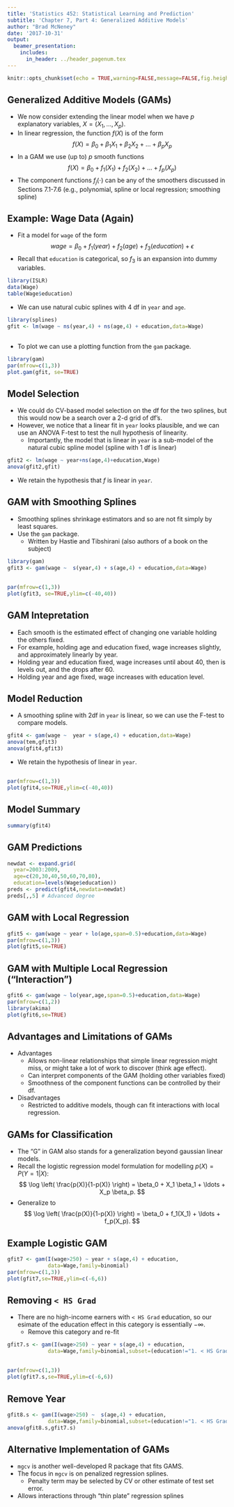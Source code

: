 ```yaml
---
title: 'Statistics 452: Statistical Learning and Prediction'
subtitle: 'Chapter 7, Part 4: Generalized Additive Models'
author: "Brad McNeney"
date: '2017-10-31'
output: 
  beamer_presentation:
    includes:
      in_header: ../header_pagenum.tex
---
```


```r
knitr::opts_chunk$set(echo = TRUE,warning=FALSE,message=FALSE,fig.height=3,fig.width=5)
```

## Generalized Additive Models (GAMs)

* We now consider extending the linear model 
when we have $p$ explanatory variables,
$X = (X_1,\ldots,X_p)$. 
* In linear regression, the function $f(X)$ is of the form
$$f(X) = \beta_0 + \beta_1 X_1 + \beta_2 X_2 + \ldots + \beta_p X_p$$
* In a GAM we use (up to) $p$ smooth functions
$$f(X) = \beta_0 + f_1(X_1) + f_2(X_2) + \ldots + f_p(X_p)$$
* The component functions $f_j(\cdot)$ can be any
of the smoothers discussed in Sections 7.1-7.6
(e.g., polynomial, spline or local regression; smoothing spline)

## Example: Wage Data (Again)

* Fit a model for `wage` of the form
$$wage = \beta_0 + f_1(year) + f_2(age) + f_3(education) + \epsilon$$
* Recall that `education` is categorical, so 
$f_3$ is an expansion into dummy variables.

\scriptsize

```r
library(ISLR)
data(Wage)
table(Wage$education)
```

\normalsize

* We can use natural cubic splines with 4 df in `year` and `age`.

\scriptsize

```r
library(splines)
gfit <- lm(wage ~ ns(year,4) + ns(age,4) + education,data=Wage)
```

## 

* To plot we can use a plotting function from the 
`gam` package.

\scriptsize

```r
library(gam)
par(mfrow=c(1,3))
plot.gam(gfit, se=TRUE)
```

## Model Selection

* We could do CV-based model selection on the df for the two 
splines, but this would now be a search over a 2-d 
grid of df's.
* However, we notice that a linear fit in `year` looks
plausible, and we can use an ANOVA F-test to test the null
hypothesis of linearity.
    + Importantly, the model that is linear in `year` 
    is a sub-model of the natural cubic spline model
    (spline with 1 df is linear)

\scriptsize

```r
gfit2 <- lm(wage ~ year+ns(age,4)+education,Wage)
anova(gfit2,gfit)
```

\normalsize

* We retain the hypothesis that $f$ is linear in `year`.

## GAM with Smoothing Splines

* Smoothing splines shrinkage estimators
and so are not fit simply by least squares.
* Use the `gam` package.
    + Written by Hastie and Tibshirani (also authors
    of a book on the subject)
    
\scriptsize

```r
library(gam)
gfit3 <- gam(wage ~  s(year,4) + s(age,4) + education,data=Wage)
```

##

\scriptsize

```r
par(mfrow=c(1,3))
plot(gfit3, se=TRUE,ylim=c(-40,40))
```

## GAM Intepretation

* Each smooth is the estimated effect of changing
one variable holding the others fixed.
* For example, holding age and education fixed,
wage increases slightly, and approximately linearly
by year.
* Holding year and education fixed,
wage increases until about 40, then is levels out,
and the drops after 60.
* Holding year and age fixed, 
wage increases with education level.


## Model Reduction

* A smoothing spline with 2df in `year` is linear, so we can 
use the F-test to compare models.

\scriptsize

```r
gfit4 <- gam(wage ~  year + s(age,4) + education,data=Wage)
anova(tem,gfit3)
anova(gfit4,gfit3)
```

\normalsize

* We retain the hypothesis of linear in `year`.

##

\scriptsize

```r
par(mfrow=c(1,3))
plot(gfit4,se=TRUE,ylim=c(-40,40))
```

## Model Summary

\tiny

```r
summary(gfit4)
```

## GAM Predictions

\scriptsize

```r
newdat <- expand.grid(
  year=2003:2009,
  age=c(20,30,40,50,60,70,80),
  education=levels(Wage$education))
preds <- predict(gfit4,newdata=newdat)
preds[,,5] # Advanced degree
```

## GAM with Local Regression

\scriptsize

```r
gfit5 <- gam(wage ~ year + lo(age,span=0.5)+education,data=Wage)
par(mfrow=c(1,3))
plot(gfit5,se=TRUE)
```

## GAM with Multiple Local Regression ("Interaction")

\scriptsize

```r
gfit6 <- gam(wage ~ lo(year,age,span=0.5)+education,data=Wage)
par(mfrow=c(1,2))
library(akima)
plot(gfit6,se=TRUE)
```


## Advantages and Limitations of GAMs

* Advantages
    + Allows non-linear relationships that simple
    linear regression might miss, or might take a lot 
    of work to discover (think age effect). 
    + Can interpret components of the GAM
    (holding other variables fixed)
    + Smoothness of the component functions can 
    be controlled by their df.
* Disadvantages
    + Restricted to additive models, though 
    can fit interactions with local regression.

## GAMs for Classification

* The "G" in GAM also stands for a generalization
beyond gaussian linear models.
* Recall the logistic regression 
model formulation for modelling 
$p(X) = P(Y=1|X)$:
$$ \log \left( \frac{p(X)}{1-p(X)} \right) = 
\beta_0 + X_1 \beta_1 + \ldots + 
X_p \beta_p. $$
* Generalize to 
$$ \log \left( \frac{p(X)}{1-p(X)} \right) = 
\beta_0 + f_1(X_1) + \ldots + f_p(X_p). $$

## Example Logistic GAM

\scriptsize

```r
gfit7 <- gam(I(wage>250) ~ year + s(age,4) + education,
             data=Wage,family=binomial)
par(mfrow=c(1,3))
plot(gfit7,se=TRUE,ylim=c(-6,6))
```

## Removing `< HS Grad`

* There are no high-income earners with `< HS Grad` education,
so our esimate of the education effect in this category 
is essentially $-\infty$.
    + Remove this category and re-fit
    
\scriptsize

```r
gfit7.s <- gam(I(wage>250) ~ year + s(age,4) + education,
             data=Wage,family=binomial,subset=(education!="1. < HS Grad"))
```

##

\scriptsize

```r
par(mfrow=c(1,3))
plot(gfit7.s,se=TRUE,ylim=c(-6,6))
```

## Remove Year

\scriptsize

```r
gfit8.s <- gam(I(wage>250) ~  s(age,4) + education,
             data=Wage,family=binomial,subset=(education!="1. < HS Grad"))
anova(gfit8.s,gfit7.s)
```

## Alternative Implementation of GAMs

* `mgcv` is another well-developed R package that
fits GAMS.
* The focus in `mgcv` is on penalized regression splines.
    + Penalty term may be selected by CV or other estimate of 
    test set error.
* Allows interactions through "thin plate" regression splines
